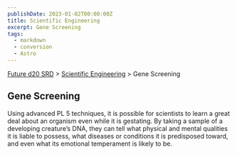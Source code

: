 ```yaml
---
publishDate: 2023-01-02T00:00:00Z
title: Scientific Engineering
excerpt: Gene Screening
tags:
  - markdown
  - conversion
  - Astro
---
```






[Future d20 SRD](/#futureD20) > [Scientific Engineering](future-d20-srd-scientific-engineering-index) > Gene Screening 




## Gene Screening


Using advanced PL 5 techniques, it is possible for scientists to learn a great deal about an organism even while it is gestating. By taking a sample of a developing creature’s DNA, they can tell what physical and mental qualities it is liable to possess, what diseases or conditions it is predisposed toward, and even what its emotional temperament is likely to be.



